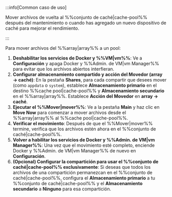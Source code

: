 :::info[Common caso de uso]

Mover archivos de vuelta al %%conjunto de caché|cache-pool%% después del mantenimiento o cuando has agregado un nuevo dispositivo de caché para mejorar el rendimiento.

:::

Para mover archivos del %%array|array%% a un pool:

1. **Deshabilitar los servicios de Docker y %%VM|vm%%**: Ve a **Configuración** y apaga Docker y %%Admin. de VM|vm Manager%% para evitar que los archivos abiertos interfieran.
2. **Configurar almacenamiento compartido y acción del Movedor (array → caché)**: En la pestaña **Shares**, para cada compartir que desees mover (como `appdata` o `system`), establece **Almacenamiento primario** en el destino %%cache pool|cache-pool%% y **Almacenamiento secundario** en el %%array|array%%. Establece **Acción del Movedor** en **array → caché**.
3. **Ejecutar el %%Mover|mover%%**: Ve a la pestaña **Main** y haz clic en **Move Now** para comenzar a mover archivos desde el %%array|array%% al %%cache pool|cache-pool%%.
4. **Verificar el movimiento**: Después de que el %%Mover|mover%% termine, verifica que los archivos estén ahora en el %%conjunto de caché|cache-pool%%.
5. **Volver a habilitar los servicios de Docker y %%Admin. de VM|vm Manager%%**: Una vez que el movimiento esté completo, enciende Docker y %%Admin. de VM|vm Manager%% de nuevo en **Configuración**.
6. **(Opcional) Configurar la compartición para usar el %%conjunto de caché|cache-pool%% exclusivamente**: Si deseas que todos los archivos de una compartición permanezcan en el %%conjunto de caché|cache-pool%%, configura el **Almacenamiento primario** a tu %%conjunto de caché|cache-pool%% y el **Almacenamiento secundario** a **Ninguno** para esa compartición.
